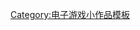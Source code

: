 {{asbox
| image     = Own_apple_logo.svg
| pix       = 32
| subject   = [[电子游戏]]
| qualifier = 发行于[[Mac電腦]]
| category  = 电脑游戏小作品
| tempsort  =  
| name      = Template:Macintosh-game-stub
}}<noinclude>
[[Category:电子游戏小作品模板]]
</noinclude>